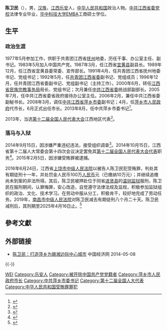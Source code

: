 '''陈卫民'''（{{bd|1959年|8月|}}），男，[[汉族|汉族]]，[[江西|江西]][[乐安|乐安]]人，[[中华人民共和国|中华人民共和国]]政治人物。[[中共江西省委党校|中共江西省委党校]]法律专业毕业，[[华中科技大学|华中科技大学]][[EMBA|EMBA]]工商硕士学位。

== 生平 ==
=== 政治生涯 ===
1977年5月参加工作，供职于共青团江西省[[抚州|抚州]]地委，历任干事、办公室主任、副书记。1983年5月加入中国共产党。1987年3月，任江西省[[宜黄县|宜黄县]]副县长。1989年12月，任江西省宜黄县委常委、宣传部长。1991年4月，任共青团江西省抚州地委书记、党组书记；1992年5月，任[[共青团江西省委|共青团江西省委]]副书记、党组成员；1996年12月，任共青团江西省委副书记、党组副书记（主持工作）。2000年6月，转任[[江西省民族宗教事务局|江西省民族宗教事务局]]局长、党组书记；次月兼任[[中共江西省委|中共江西省委]]统战部副部长。2005年7月，任中共江西省委省政府接待办公室主任。2006年2月，兼任中共江西省委副秘书长。2008年3月，调任[[中国共产党萍乡市委员会|中共江西省萍乡市委]]副书记；4月，任[[萍乡市人民政府|萍乡市人民政府]]代市长，6月正式出任市长。2013年8月，任中共萍乡市委书记<ref>{{cite web|accessdate=2014-06-08|url=http://district.ce.cn/zt/rwk/sf/jx/rs/201308/22/t20130822_24683877_2.shtml|title=陈卫民接替刘和平任萍乡市委书记 李小豹提名市长|publisher=中国经济网}}</ref>。

2013年，当选[[第十二届全国人民代表大会|第十二届全国人民代表大会]]江西地区代表<ref>{{cite news|title=全国人大代表信息-陈卫民|url= http://210.82.31.1:8084/delegate/viewDelegate.action?dbid=121135|accessdate=2013-04-05|newspaper=全国人大网|deadurl=yes|archiveurl=https://web.archive.org/web/20140714154634/http://www.npc.gov.cn/delegate/viewDelegate.action?dbid=121135|archivedate=2014-07-14}}</ref>。

=== 落马与入狱 ===
2014年9月15日，因涉嫌严重违纪违法，接受组织调查<ref>{{cite web|url=http://www.ccdi.gov.cn/jlsc/201409/t20140915_42315.html|title=江西省萍乡市委书记陈卫民接受组织调查 |publisher=中央纪委监察部网站|accessdate=2014-09-15}}</ref>。2014年10月15日，江西省第十二届人大常委会第十四次会议决定罢免其[[第十二届全国人民代表大会代表|第十二届全国人民代表大会代表]]职务<ref>{{cite news|title=第十二届全国人民代表大会常务委员会代表资格审查委员会关于个别代表的代表资格的报告（2014年12月28日第十二届全国人民代表大会常务委员会第十二次会议通过）|url=http://www.npc.gov.cn/wxzl/gongbao/2015-02/27/content_1932696.htm|accessdate=2016-07-03|newspaper=中国人大网|archive-url=https://web.archive.org/web/20160828170309/http://www.npc.gov.cn/wxzl/gongbao/2015-02/27/content_1932696.htm|archive-date=2016年8月28日|dead-url=yes}}</ref>。2015年2月5日，因涉嫌受贿罪被逮捕。

2016年6月24日，江西省[[上饶市中级人民法院|上饶市中级人民法院]]以被告人陈卫民犯受贿罪，判处其有期徒刑十一年，并处罚金人民币100万[[人民币|人民币]]元（已缴纳10万元）；并继续追缴尚未到案的非法所得。其后，陈卫民被押赴位于同省[[进贤县|进贤县]]的[[温圳监狱|温圳监狱]]服刑，陈卫民在服刑期间，认罪悔罪，安心改造，自觉遵守法律法规及监规，积极参加监狱组织的政治、文化、技术学习。在劳动中服从分工，积极肯干，较好地完成了劳动任务。2019年，[[南昌市中级人民法院|南昌市中级人民法院]]对陈卫民减去有期徒刑八个月二十天。陈卫民减刑后，其刑期至2025年4月16日止。<ref>{{cite web |author1=澎湃新闻 |title=江西萍乡市委原书记陈卫民狱中劳动获减刑8个多月 |url=https://www.chinanews.com.cn/gn/2019/02-13/8753342.shtml |website=中国新闻网 |accessdate=2022-01-30}}</ref>

== 參考文獻 ==
{{reflist}}

== 外部链接 ==
* [https://web.archive.org/web/20140508110140/http://city.ce.cn/zzz/zl/201403/11/t20140311_1458697.shtml 陈卫民：打造萍乡为赣湘边际中心城市] 中国经济网 2014-05-08

{{-}}
{{start box}}
{{s-ppo|cpc}}
{{s-before|[[刘和平_(中国官员)|刘和平]]}}
{{s-title|[[中国共产党萍乡市委员会|中国共产党萍乡市委员会]]书记|2013年8月－2014年9月}}
{{s-after|[[刘卫平|刘卫平]]}}
{{s-gov|prc}}
{{s-before|[[曾庆红_(女)|曾庆红]]}}
{{s-title|[[萍乡市人民政府|萍乡市人民政府]]市长|2008年4月－2013年8月}}
{{s-after|[[李小豹|李小豹]]}}
{{end box}}

{{中共十八大以来的反腐败工作}}

{{Authority control}}
{{DEFAULTSORT:Chen陈}}
[[Category:陈姓|WEI]]
[[Category:乐安人|Category:乐安人]]
[[Category:被开除中国共产党党籍者|Category:被开除中国共产党党籍者]]
[[Category:萍乡市人民政府市长|Category:萍乡市人民政府市长]]
[[Category:中共萍乡市委书记|Category:中共萍乡市委书记]]
[[Category:第十二届全国人大代表|Category:第十二届全国人大代表]]
[[Category:中华人民共和国受贿罪罪犯|Category:中华人民共和国受贿罪罪犯]]